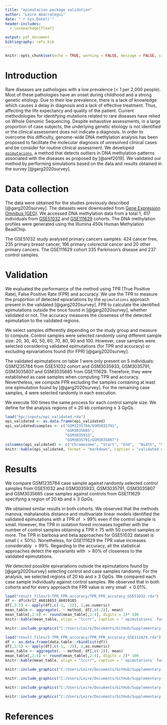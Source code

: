 ```yaml
---
title: "epimutacion package validation"
author: "Leire Abarrategui"
date: "`r Sys.Date()`"
header-includes:
  - \usepackage{float}

output: pdf_document
bibliography: refs.bib
---
```


```r
knitr::opts_chunk$set(echo = TRUE, warning = FALSE, message = FALSE, cache = FALSE)
```

# Introduction

Rare diseases are pathologies with a low prevalence (< 1 per 2,000 people). Most of these pathologies have an onset during childhood and a strong genetic etiology. Due to their low prevalence, there is a lack of knowledge which causes a delay in diagnosis and a lack of effective treatment. Thus, affecting the life expectancy and quality of the patient. Current methodologies for identifying mutations related to rare diseases have relied on Whole Genomic Sequencing. Despite exhaustive assessments, in a large proportion of case subjects, the underlying genetic etiology is not identified or the clinical assessment does not indicate a diagnosis. In order to overcome this difficulty, genome-wide DNA methylation analysis has been proposed to facilitate the molecular diagnosis of unresolved clinical cases and be consider for routine clinical assessment.  We developed [`epimutacions`](https://github.com/isglobal-brge/epimutacions), a method that detects outliers in DNA methylation patterns associated with the diseases as proposed by [@aref2019].  We validated our method by performing simulations based on the data and results obtained in the survey [@garg2020survey]. 

# Data collection 

The data were obtained for the studies previously described [@garg2020survey].  The datasets were downloaded from [Gene Expression Omnibus (GEO)](https://www.ncbi.nlm.nih.gov/geo/).  We accessed DNA methylation data from a total 1, 417 individuals from [GSE51032](https://www.ncbi.nlm.nih.gov/geo/query/acc.cgi?acc=GSE51032) and 
[GSE111629](https://www.ncbi.nlm.nih.gov/geo/query/acc.cgi) cohorts. The DNA methylation profiles were generated using the Illumina 450k Human Methylation BeadChip.  

The GSE51032 study analysed primary cancers samples:  424 cancer free, 235 primary breast cancer, 166 
primary colorectal cancer and 20 other primary cancers. The GSE111629 cohort 335 Parkinson’s disease and 237 control samples.  

# Validation

We evaluated the performance of the method using TPR (True Positive Rate), False Positive Rate (FPR) and accuracy. We use the TPR to measure the proportion of detected epivariations by the `epimutations` approach  present in the validated [@garg2020survey]. FPR to calculate the identified epimutations outside the once found in [@garg2020survey], whether validated or not. The accuracy measures the closeness of the detected epimutation to the validated regions. 

We select samples differently depending on the study group and measure to compute. Control samples were selected randomly using different sample size: 20, 30, 40, 50, 60, 70, 80, 90 and 100. However, case samples were selected considering validated epimutations (for TPR and accuracy)  or excluding epivariations found (for FPR) [@garg2020survey].  

The validated epimutations on table 1 were only present on 5 individuals: GSM1235784 from GSE51032 cohort and GSM3035933, GSM3035791, GSM3035807 and GSM3035685 from GSE111629. Therefore, they were established as case samples when computing TPR and accuracy. Nevertheless, we compute FPR excluding the samples containing at least one epimutation found by [@garg2020survey].  For the remaining case samples, 4 were selected randomly in each execution.

We execute 100 times the same process for each control sample size. We define for the analysis regions of $\approx$ 20 kb containing $\ge$ 3 GpGs. 

```r
load("hpc/inputs/epi_validated.rda")
epi_validated <- as.data.frame(epi_validated)
epi_validated$samples <- c("GSM1235784/GSM3035791",
                           "GSM3035685",
                           "GSM3035933", 
                           "GSM3035791/GSM3035807")
colnames(epi_validated) <- c("Chromosome", "Start", "End", 	"Width", "Strand", "Samples")
knitr::kable(epi_validated, format = "markdown", caption = "validated epimutations (Garg et al. 2020).")

```

 

# Results

We compare GSM1235784 case sample against randomly selected control samples from GSE51032 and GSM3035933, GSM3035791, GSM3035807 and GSM3035685 case samples against controls from GSE111629 specifying a region of 20 kb and $\ge$ 3 GpGs. 

We obtained similar results in both cohorts. We observed that the methods manova, mahalanobis distance and multivariate linear models identified the validated epimutations with a TPR of $>99\%$ even if the control sample is small. However,  the TPR in isolation forest increases together with the number of control samples obtaining a TPR $\ge$ 75 with 50 control samples or more. The TPR in barbosa and beta approaches for GSE51032 dataset is small ($<50\%$).  Nonetheless, for GSE111629 the TPR value increases considerably $>99\%$. Regarding to the accuracy, all the statistical  approaches detect the epivariants with $>80\%$ of closeness to the validated epimutations. 

We detected possible epivariations outside the epimutations found by [@garg2020survey] selecting control and case samples randomly. For the analysis, we selected  regions of 20 kb and $\ge$ 3 GpGs. We compared each case sample  individually against control samples.  We observed that in both cohorts and for every approach the FPR value is very small $<0.01\%$. 

```r
load("result_files/3-TPR_FPR_accuracy/TPR_FPR_accuracy_GSE51032.rda")
df <- df$chr17_46018653_46019185
df[,3:5] <- apply(df[,c(-1, -2)], 2,as.numeric)
mean_table <- aggregate(. ~ method, df[,c(-2)], mean)
mean_table[,2:4] <- round(mean_table[,2:4], digits = 2)* 100
knitr::kable(mean_table, align = "lccrr", caption = "`epimutations` function TPR, FPR and accuracy using GSE51032 cohort.")
```



```r
knitr::include_graphics("C:/Users/Leire/Documents/GitHub/Supplementary-Material/Abarrategui_2021/result_files/4-Graph/GSE51032_chr17_46018653_46019185.png")
```


```r
load("result_files/3-TPR_FPR_accuracy/TPR_FPR_accuracy_GSE111629.rda")
df <- as.data.frame(data.table::rbindlist(df))
df[,3:5] <- apply(df[,c(-1, -2)], 2,as.numeric)
mean_table <- aggregate(. ~ method, df[,c(-2)], mean)
mean_table[,2:4] <- round(mean_table[,2:4], digits = 2)* 100
knitr::kable(mean_table, align = "lccrr", caption = "`epimutations` function TPR, FPR and accuracy for GSE111629 cohort. The measures shown are the mean for all the validated epimutations identified.")
```



```r
knitr::include_graphics("C:/Users/Leire/Documents/GitHub/Supplementary-Material/Abarrategui_2021/result_files/4-Graph/GSE111629_chr5_10249760_10251253.png")
```

```r
knitr::include_graphics("C:/Users/Leire/Documents/GitHub/Supplementary-Material/Abarrategui_2021/result_files/4-Graph/GSE111629_chr5_67583971_67584381.png")
```

```r
knitr::include_graphics("C:/Users/Leire/Documents/GitHub/Supplementary-Material/Abarrategui_2021/result_files/4-Graph/GSE111629_chr17_46018653_46019185.png")
```

```r
knitr::include_graphics("C:/Users/Leire/Documents/GitHub/Supplementary-Material/Abarrategui_2021/result_files/4-Graph/GSE111629_chr19_11199850_11200147.png")
```

\newpage

# References



